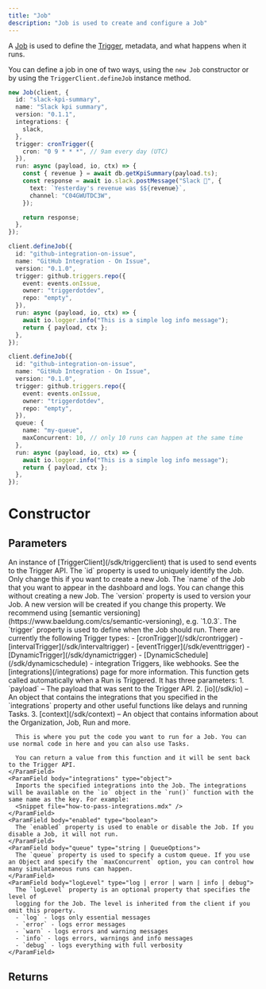 ```yaml
---
title: "Job"
description: "Job is used to create and configure a Job"
---
```


A [Job](/documentation/concepts/jobs) is used to define the [Trigger](/documentation/concepts/triggers), metadata, and what happens when it runs.

You can define a job in one of two ways, using the `new Job` constructor or by using the `TriggerClient.defineJob` instance method.

<RequestExample>

```ts constructor
new Job(client, {
  id: "slack-kpi-summary",
  name: "Slack kpi summary",
  version: "0.1.1",
  integrations: {
    slack,
  },
  trigger: cronTrigger({
    cron: "0 9 * * *", // 9am every day (UTC)
  }),
  run: async (payload, io, ctx) => {
    const { revenue } = await db.getKpiSummary(payload.ts);
    const response = await io.slack.postMessage("Slack 📝", {
      text: `Yesterday's revenue was $${revenue}`,
      channel: "C04GWUTDC3W",
    });

    return response;
  },
});
```

```ts client.defineJob
client.defineJob({
  id: "github-integration-on-issue",
  name: "GitHub Integration - On Issue",
  version: "0.1.0",
  trigger: github.triggers.repo({
    event: events.onIssue,
    owner: "triggerdotdev",
    repo: "empty",
  }),
  run: async (payload, io, ctx) => {
    await io.logger.info("This is a simple log info message");
    return { payload, ctx };
  },
});
```

```ts queue options
client.defineJob({
  id: "github-integration-on-issue",
  name: "GitHub Integration - On Issue",
  version: "0.1.0",
  trigger: github.triggers.repo({
    event: events.onIssue,
    owner: "triggerdotdev",
    repo: "empty",
  }),
  queue: {
    name: "my-queue",
    maxConcurrent: 10, // only 10 runs can happen at the same time
  },
  run: async (payload, io, ctx) => {
    await io.logger.info("This is a simple log info message");
    return { payload, ctx };
  },
});
```

</RequestExample>

# Constructor

## Parameters

<ParamField body="client" type="object" required>
  An instance of [TriggerClient](/sdk/triggerclient) that is used to send events to the Trigger API.
</ParamField>

<ParamField body="options" type="object" required>
  <Expandable title="properties" defaultOpen>
    <ParamField body="id" type="string" required>
      The `id` property is used to uniquely identify the Job. Only change this if you want to create a new Job.
    </ParamField>
    <ParamField body="name" type="string" required>
      The `name` of the Job that you want to appear in the dashboard and logs. You can change this without creating a new Job.
    </ParamField>
    <ParamField body="version" type="string" required>
      The `version` property is used to version your Job. A new version will be created if you change this property. We recommend using [semantic versioning](https://www.baeldung.com/cs/semantic-versioning), e.g. `1.0.3`.
    </ParamField>
    <ParamField body="trigger" type="object" required>
      The `trigger` property is used to define when the Job should run. There are currently the following Trigger types:
      - [cronTrigger](/sdk/crontrigger)
      - [intervalTrigger](/sdk/intervaltrigger)
      - [eventTrigger](/sdk/eventtrigger)
      - [DynamicTrigger](/sdk/dynamictrigger)
      - [DynamicSchedule](/sdk/dynamicschedule)
      - integration Triggers, like webhooks. See the [integrations](/integrations) page for more information.
    </ParamField>
    <ParamField body="run" type="function" required>
      This function gets called automatically when a Run is Triggered. It has three parameters:
      1. `payload` – The payload that was sent to the Trigger API.
      2. [io](/sdk/io) – An object that contains the integrations that you specified in the `integrations` property and other useful functions like delays and running Tasks.
      3. [context](/sdk/context) – An object that contains information about the Organization, Job, Run and more.

      This is where you put the code you want to run for a Job. You can use normal code in here and you can also use Tasks.

      You can return a value from this function and it will be sent back to the Trigger API.
    </ParamField>
    <ParamField body="integrations" type="object">
      Imports the specified integrations into the Job. The integrations will be available on the `io` object in the `run()` function with the same name as the key. For example:
      <Snippet file="how-to-pass-integrations.mdx" />
    </ParamField>
    <ParamField body="enabled" type="boolean">
      The `enabled` property is used to enable or disable the Job. If you disable a Job, it will not run.
    </ParamField>
    <ParamField body="queue" type="string | QueueOptions">
      The `queue` property is used to specify a custom queue. If you use an Object and specify the `maxConcurrent` option, you can control how many simulataneous runs can happen.
    </ParamField>
    <ParamField body="logLevel" type="log | error | warn | info | debug">
      The `logLevel` property is an optional property that specifies the level of
      logging for the Job. The level is inherited from the client if you omit this property.
      - `log` - logs only essential messages
      - `error` - logs error messages
      - `warn` - logs errors and warning messages
      - `info` - logs errors, warnings and info messages
      - `debug` - logs everything with full verbosity
    </ParamField>

  </Expandable>
</ParamField>

## Returns

<ResponseField name="Job instance" type="Job" />
